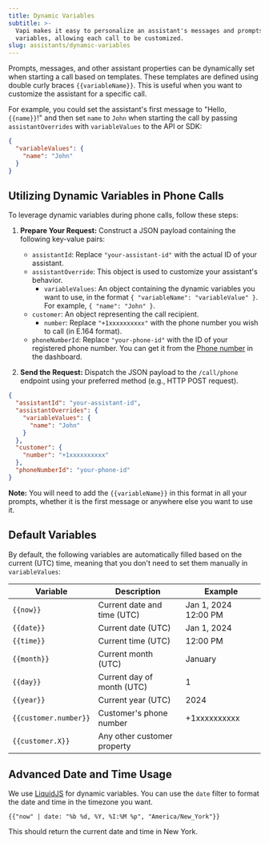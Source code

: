 ```yaml
---
title: Dynamic Variables
subtitle: >-
  Vapi makes it easy to personalize an assistant's messages and prompts using
  variables, allowing each call to be customized.
slug: assistants/dynamic-variables
---
```


Prompts, messages, and other assistant properties can be dynamically set when starting a call based on templates.
These templates are defined using double curly braces `{{variableName}}`.
This is useful when you want to customize the assistant for a specific call.

For example, you could set the assistant's first message to "Hello, `{{name}}`!" and then set `name` to `John` when starting the call
by passing `assistantOverrides` with `variableValues` to the API or SDK:

```json
{
  "variableValues": {
    "name": "John"
  }
}
```

## Utilizing Dynamic Variables in Phone Calls

To leverage dynamic variables during phone calls, follow these steps:

1.  **Prepare Your Request:** Construct a JSON payload containing the following key-value pairs:

    *   `assistantId`: Replace `"your-assistant-id"` with the actual ID of your assistant.
    *   `assistantOverride`: This object is used to customize your assistant's behavior.
        *   `variableValues`: An object containing the dynamic variables you want to use, in the format `{ "variableName": "variableValue" }`. For example, `{ "name": "John" }`.
    *   `customer`: An object representing the call recipient.
        *   `number`: Replace `"+1xxxxxxxxxx"` with the phone number you wish to call (in E.164 format).
    *   `phoneNumberId`: Replace `"your-phone-id"` with the ID of your registered phone number. You can get it from the [Phone number](https://dashboard.vapi.ai/phone-numbers) in the dashboard.

2.  **Send the Request:** Dispatch the JSON payload to the `/call/phone` endpoint using your preferred method (e.g., HTTP POST request).

```json
{
  "assistantId": "your-assistant-id",
  "assistantOverrides": {
    "variableValues": {
      "name": "John"
    }
  },
  "customer": {
    "number": "+1xxxxxxxxxx"
  },
  "phoneNumberId": "your-phone-id"
}
```

**Note:** You will need to add the `{{variableName}}` in this format in all your prompts, whether it is the first message or anywhere else you want to use it.


## Default Variables

By default, the following variables are automatically filled based on the current (UTC) time,
meaning that you don't need to set them manually in `variableValues`:

| Variable                | Description                       | Example                   |
| ----------------------- | --------------------------------- | ------------------------- |
| `{{now}}`               | Current date and time (UTC)       | Jan 1, 2024 12:00 PM      |
| `{{date}}`              | Current date (UTC)                | Jan 1, 2024               |
| `{{time}}`              | Current time (UTC)                | 12:00 PM                  |
| `{{month}}`             | Current month (UTC)               | January                   |
| `{{day}}`               | Current day of month (UTC)        | 1                         |
| `{{year}}`              | Current year (UTC)                | 2024                      |
| `{{customer.number}}`   | Customer's phone number           | +1xxxxxxxxxx              |
| `{{customer.X}}`        | Any other customer property       |                           |



## Advanced Date and Time Usage

We use [LiquidJS](https://liquidjs.com/) for dynamic variables. You can use the `date` filter to format the date and time in the timezone you want.

```liquid
{{"now" | date: "%b %d, %Y, %I:%M %p", "America/New_York"}}
```

This should return the current date and time in New York.